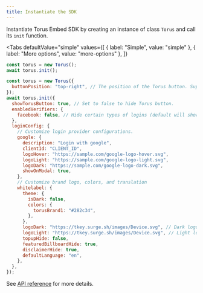 ```yaml
---
title: Instantiate the SDK
---
```



Instantiate Torus Embed SDK by creating an instance of class `Torus` and call its `init` function.

<Tabs
  defaultValue="simple"
  values={[
    { label: "Simple", value: "simple" },
    { label: "More options", value: "more-options" },
  ]}
>
<TabItem value="simple">

```js
const torus = new Torus();
await torus.init();
```

</TabItem>

<TabItem value="more-options">

```js
const torus = new Torus({
  buttonPosition: "top-right", // The position of the Torus button. Supported values are top-left bottom-left top-right bottom-right.
});
await torus.init({
  showTorusButton: true, // Set to false to hide Torus button.
  enabledVerifiers: {
    facebook: false, // Hide certain types of logins (default will show all)
  },
  loginConfig: {
    // Customize login provider configurations.
    google: {
      description: "Login with google",
      clientId: "CLIENT_ID",
      logoHover: "https://sample.com/google-logo-hover.svg",
      logoLight: "https://sample.com/google-logo-light.svg",
      logoDark: "https://sample.com/google-logo-dark.svg",
      showOnModal: true,
    },
    // Customize brand logo, colors, and translation
    whitelabel: {
      theme: {
        isDark: false,
        colors: {
          torusBrand1: "#282c34",
        },
      },
      logoDark: "https://tkey.surge.sh/images/Device.svg", // Dark logo for light background
      logoLight: "https://tkey.surge.sh/images/Device.svg", // Light logo for dark background
      topupHide: false,
      featuredBillboardHide: true,
      disclaimerHide: true,
      defaultLanguage: "en",
    },
  },
});
```

</TabItem>

</Tabs>

See [API reference](/wallet/api-reference/class) for more details.
